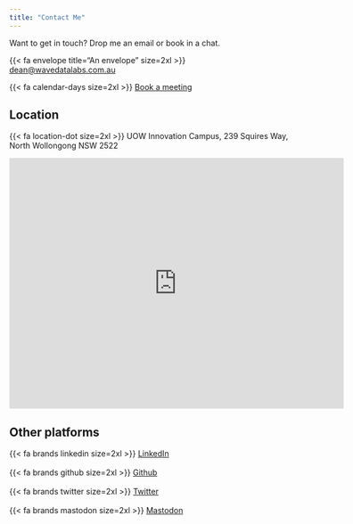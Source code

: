 ```yaml
---
title: "Contact Me"
---
```


Want to get in touch? Drop me an email or book in a chat. 

{{< fa envelope title="An envelope" size=2xl >}} [dean@wavedatalabs.com.au](mailto:dean@wavedatalabs.com.au)    


{{< fa calendar-days size=2xl >}} [Book a meeting](https://calendly.com/wavedata)  


<!-- Calendly badge widget begin -->
<link href="https://assets.calendly.com/assets/external/widget.css" rel="stylesheet">
<script src="https://assets.calendly.com/assets/external/widget.js" type="text/javascript" async></script>
<script type="text/javascript">window.onload = function() { Calendly.initBadgeWidget({ url: 'https://calendly.com/wavedata', text: 'Schedule time with me', color: '#0069ff', textColor: '#ffffff', branding: true }); }</script>
<!-- Calendly badge widget end -->


## Location  

{{< fa location-dot size=2xl >}} UOW Innovation Campus, 239 Squires Way, North Wollongong NSW 2522


<iframe src="https://www.google.com/maps/embed?pb=!1m14!1m8!1m3!1d4316.372124123278!2d150.898285!3d-34.403118!3m2!1i1024!2i768!4f13.1!3m3!1m2!1s0x6b13191858c4e7fd%3A0x83aeda37060100da!2sUOW%20Innovation%20Campus!5e1!3m2!1sen!2sau!4v1682287365085!5m2!1sen!2sau" width="600" height="450" style="border:0;" allowfullscreen="" loading="lazy" referrerpolicy="no-referrer-when-downgrade"></iframe>

## Other platforms  

{{< fa brands linkedin size=2xl >}} [LinkedIn](https://www.linkedin.com/in/deanmarchiori)  <br>  
{{< fa brands github size=2xl >}} [Github](https://github.com/deanmarchiori)   <br>  
{{< fa brands twitter size=2xl >}} [Twitter](https://twitter.com/deanmarchiori)   <br>  
{{< fa brands mastodon size=2xl >}} [Mastodon](https://fosstodon.org/@deanmarchiori)   <br>  


